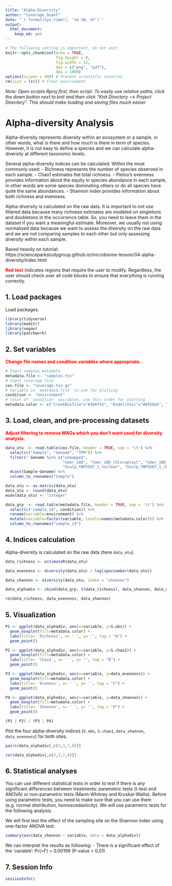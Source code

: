 ```yaml
---
title: "Alpha-Diversity"
author: "Coverage_Quant"
date: "`r format(Sys.time(), '%d %B, %Y')`"
output: 
  html_document:
    keep_md: yes
---
```




```r
# The following setting is important, do not omit.
knitr::opts_chunk$set(echo = TRUE,
                      fig.height = 8,
                      fig.width = 12,
                      dev = c("png", "pdf"),
                      dpi = 1000)
options(scipen = 999) # Prevent scientific notation
rm(list = ls()) # Clear environment
```

*Note: Open scripts.Rproj first, then script. To easily use relative paths, click the down button next to knit and then click "Knit Directory --> Project Directory". This should make loading and saving files much easier.*



# Alpha-diversity Analysis

Alpha-diversity represents diversity within an ecosystem or a sample, in other words, what is there and how much is there in term of species. However, it is not easy to define a species and we can calculate alpha-diversity at different taxonomic levels.

Several alpha-diversity indices can be calculated. Within the most commonly used:
 - Richness represents the number of species observed in each sample.
 - Chao1 estimates the total richness.
 - Pielou’s evenness provides information about the equity in species abundance in each sample, in other words are some species dominating others or do all species have quite the same abundances.
 - Shannon index provides information about both richness and evenness.

Alpha-diversity is calculated on the raw data. It is important to not use filtered data because many richness estimates are modeled on singletons and doubletons in the occurrence table. So, you need to leave them in the dataset if you want a meaningful estimate.
Moreover, we usually not using normalized data because we want to assess the diversity on the raw data and we are not comparing samples to each other but only assessing diversity within each sample.

Based heavily on tutorial: https://scienceparkstudygroup.github.io/microbiome-lesson/04-alpha-diversity/index.html

<span style="color:red">**Red text**</span> indicates regions that require the user to modify.
Regardless, the user should check over all code blocks to ensure that everything is running correctly.



## 1. Load packages

Load packages.
```r
library(tidyverse)
library(maditr)
library(vegan)
library(patchwork)
```



## 2. Set variables

<span style="color:red">**Change file names and condition variables where appropriate.**</span>
```r
# Input samples metadata
metadata.file <- "samples.tsv"
# Input coverage file
cov.file <- "coverage.tsv.gz"
# Variable in `meatdata.file` to use for plotting
condition <- "environment"
# Color of `condition` vairables, use this order for plotting
metadata.color <- c("CreekBiofilm"="#3b8f43", "Endolithic"="#8559a5", "Soil"="#ee7f22")
```



## 3. Load, clean, and pre-processing datasets

<span style="color:red">**Adjust filtering to remove MAGs which you don't want used for diversity analysis.**</span>
```r
data_otu  <- read.table(cov.file, header = TRUE, sep = '\t') %>%
  select(c("Sample", "Genome", "TPM")) %>%
  filter(! Genome %in% c("unmapped", 
                         "Cmer_10D", "Cmer_10D_chloroplast", "Cmer_10D_mitochondria", 
                         "Gsulp_YNP5587_1_nuclear", "Gsulp_YNP5587_1_chloroplast", "Gsulp_YNP5587_1_mitochondria")) %>%
  dcast(Sample~Genome) %>%
  column_to_rownames("Sample")

data_otu <- as.matrix(data_otu)
data_otu <- round(data_otu)
mode(data_otu) <- "integer"
```


```r
data_grp  <- read.table(metadata.file, header = TRUE, sep = '\t') %>%
  select(c("sample_id", condition)) %>%
  rename(variable=environment) %>%
  mutate(variable=factor(variable, levels=names(metadata.color))) %>%
  column_to_rownames("sample_id")
```



## 4. Indices calculation

Alpha-diversity is calculated on the raw data (here `data_otu`).
```r
data_richness <- estimateR(data_otu)                                            # calculate richness and Chao1 using vegan package

data_evenness <- diversity(data_otu) / log(specnumber(data_otu))                # calculate evenness index using vegan package

data_shannon <- diversity(data_otu, index = "shannon")                          # calculate Shannon index using vegan package

data_alphadiv <- cbind(data_grp, t(data_richness), data_shannon, data_evenness) # combine all indices in one data table

rm(data_richness, data_evenness, data_shannon)                                  # remove the unnecessary data/vector
```



## 5. Visualization

```r
P1 <- ggplot(data_alphadiv, aes(x=variable, y=S.obs)) +
  geom_boxplot(fill=metadata.color) +
  labs(title= 'Richness', x= ' ', y= '', tag = "A") +
  geom_point()

P2 <- ggplot(data_alphadiv, aes(x=variable, y=S.chao1)) +
  geom_boxplot(fill=metadata.color) +
  labs(title= 'Chao1', x= ' ', y= '', tag = "B") +
  geom_point()

P3 <- ggplot(data_alphadiv, aes(x=variable, y=data_evenness)) +
  geom_boxplot(fill=metadata.color) +
  labs(title= 'Eveness', x= ' ', y= '', tag = "C") +
  geom_point()

P4 <- ggplot(data_alphadiv, aes(x=variable, y=data_shannon)) +
  geom_boxplot(fill=metadata.color) +
  labs(title= 'Shannon', x= ' ', y= '', tag = "D") +
  geom_point()

(P1 | P2) / (P3 | P4)
```


Plot the four alpha-diversity indices (`S.obs`, `S.chao1`, `data_shannon`, `data_evenness`) for both sites.
```r
pairs(data_alphadiv[,c(2,3,7,8)])
```

```r
cor(data_alphadiv[,c(2,3,7,8)])
```



## 6. Statistical analyses

You can use different statistical tests in order to test if there is any significant differences between treatments: parametric tests (t-test and ANOVA) or non-parametric tests (Mann-Whitney and Kruskal-Wallis). Before using parametric tests, you need to make sure that you can use them (e.g. normal distribution, homoscedasticity).
We will use parametric tests for the following analysis.

We will first test the effect of the sampling site on the Shannon index using one-factor ANOVA test.
```r
summary(aov(data_shannon ~ variable, data = data_alphadiv))
```
We can interpret the results as following:
 - There is a significant effect of the 'variable': Pr(>F) = 0.00199 (P-value < 0.01)



## 7. Session Info

```r
sessionInfo()
```